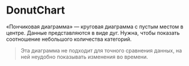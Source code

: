 
# DonutChart

«Пончиковая диаграмма» — круговая диаграмма с пустым местом в центре. Данные представляются в виде дуг.
Нужна, чтобы показать соотношение небольшого количества категорий.

> Эта диаграмма не подходит для точного сравнения данных, на ней неудобно показывать изменения во времени.

<DonutChartExample />
